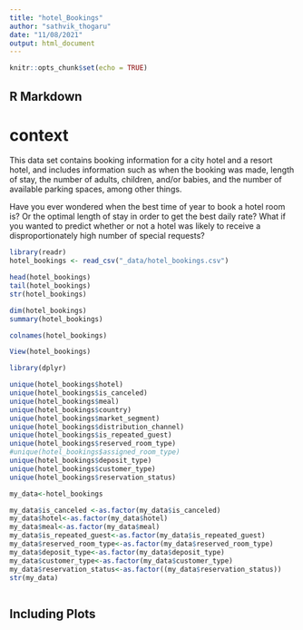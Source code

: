 ```yaml
---
title: "hotel_Bookings"
author: "sathvik_thogaru"
date: "11/08/2021"
output: html_document
---
```


```r
knitr::opts_chunk$set(echo = TRUE)
```

## R Markdown

# context

This data set contains booking information for a city hotel and a resort hotel, and includes information such as when the booking was made, length of stay, the number of adults, children, and/or babies, and the number of available parking spaces, among other things.

Have you ever wondered when the best time of year to book a hotel room is? Or the optimal length of stay in order to get the best daily rate? What if you wanted to predict whether or not a hotel was likely to receive a disproportionately high number of special requests?

```r
library(readr)
hotel_bookings <- read_csv("_data/hotel_bookings.csv")
```


```r
head(hotel_bookings)
tail(hotel_bookings)
str(hotel_bookings)
```


```r
dim(hotel_bookings)
summary(hotel_bookings)
```



```r
colnames(hotel_bookings)
```


```r
View(hotel_bookings)
```

```r
library(dplyr)
```

```r
unique(hotel_bookings$hotel)
unique(hotel_bookings$is_canceled)
unique(hotel_bookings$meal)
unique(hotel_bookings$country)
unique(hotel_bookings$market_segment)
unique(hotel_bookings$distribution_channel)
unique(hotel_bookings$is_repeated_guest)
unique(hotel_bookings$reserved_room_type)
#unique(hotel_bookings$assigned_room_type)
unique(hotel_bookings$deposit_type)
unique(hotel_bookings$customer_type)
unique(hotel_bookings$reservation_status)
```


```r
my_data<-hotel_bookings
```

```r
my_data$is_canceled <-as.factor(my_data$is_canceled)
my_data$hotel<-as.factor(my_data$hotel)
my_data$meal<-as.factor(my_data$meal)
my_data$is_repeated_guest<-as.factor(my_data$is_repeated_guest)
my_data$reserved_room_type<-as.factor(my_data$reserved_room_type)
my_data$deposit_type<-as.factor(my_data$deposit_type)
my_data$customer_type<-as.factor(my_data$customer_type)
my_data$reservation_status<-as.factor((my_data$reservation_status))
str(my_data)
```
```r


```

## Including Plots



